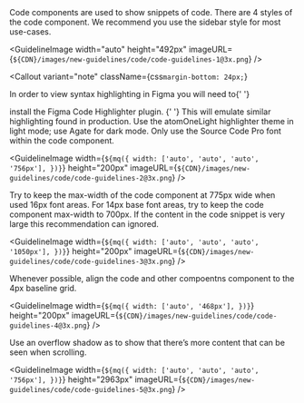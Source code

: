 
<Body
  className={css`
    margin-top: 24px;
  `}
>
  Code components are used to show snippets of code.
</Body>

<Body>
  There are 4 styles of the code component. We recommend you use the sidebar
  style for most use-cases.
</Body>

<GuidelineImage
  width="auto"
  height="492px"
  imageURL={`${CDN}/images/new-guidelines/code/code-guidelines-1@3x.png`}
/>

<Callout
  variant="note"
  className={css`
    margin-bottom: 24px;
  `}
>
  In order to view syntax highlighting in Figma you will need to{' '}
  <Link href="https://www.figma.com/community/plugin/764836637878472379/Figma-Code-Highlighter">
    install the Figma Code Highlighter plugin.
  </Link>{' '}
  This will emulate similar highlighting found in production. Use the
  atomOneLight highlighter theme in light mode; use Agate for dark mode.
</Callout>

<Body>Only use the Source Code Pro font within the code component.</Body>

<GuidelineImage
  width={`${mq({
    width: ['auto', 'auto', 'auto', '756px'],
  })}`}
  height="200px"
  imageURL={`${CDN}/images/new-guidelines/code/code-guidelines-2@3x.png`}
/>

<Body>
  Try to keep the max-width of the code component at 775px wide when used 16px
  font areas. For 14px base font areas, try to keep the code component max-width
  to 700px. If the content in the code snippet is very large this recommendation
  can ignored.
</Body>

<GuidelineImage
  width={`${mq({
    width: ['auto', 'auto', 'auto', '1050px'],
  })}`}
  height="200px"
  imageURL={`${CDN}/images/new-guidelines/code/code-guidelines-3@3x.png`}
/>

<Body>
  Whenever possible, align the code and other compoentns component to the 4px
  baseline grid.
</Body>

<GuidelineImage
  width={`${mq({
    width: ['auto', '468px'],
  })}`}
  height="200px"
  imageURL={`${CDN}/images/new-guidelines/code/code-guidelines-4@3x.png`}
/>

<Body>
  Use an overflow shadow as to show that there’s more content that can be seen
  when scrolling.
</Body>

<GuidelineImage
  width={`${mq({
    width: ['auto', 'auto', 'auto', '756px'],
  })}`}
  height="2963px"
  imageURL={`${CDN}/images/new-guidelines/code/code-guidelines-5@3x.png`}
/>
